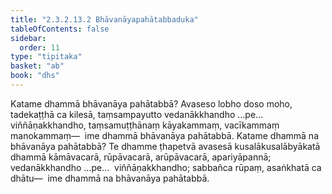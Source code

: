 ```yaml
---
title: "2.3.2.13.2 Bhāvanāyapahātabbaduka"
tableOfContents: false
sidebar:
  order: 11
type: "tipitaka"
basket: "ab"
book: "dhs"
---
```



<DynamicBreadcrumb />

<Division number="1266" book="dhs" bookNo="29" page="250">

<Paragraph number="1967" book="dhs">
Katame dhammā bhāvanāya pahātabbā? Avaseso lobho doso moho, tadekaṭṭhā ca kilesā, taṃsampayutto vedanākkhandho …pe…  viññāṇakkhandho, taṃsamuṭṭhānaṃ kāyakammaṃ, vacīkammaṃ manokammaṃ—  ime dhammā bhāvanāya pahātabbā.
</Paragraph>

</Division>
<Division number="1267" book="dhs" bookNo="29" page="250">

<Paragraph number="1968" book="dhs">
Katame dhammā na bhāvanāya pahātabbā? Te dhamme ṭhapetvā avasesā kusalākusalābyākatā dhammā kāmāvacarā, rūpāvacarā, arūpāvacarā, apariyāpannā; vedanākkhandho …pe…  viññāṇakkhandho; sabbañca rūpaṃ, asaṅkhatā ca dhātu—  ime dhammā na bhāvanāya pahātabbā.
</Paragraph>
</Division>